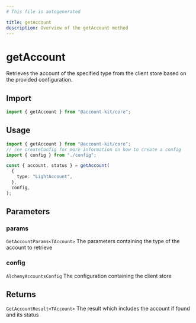```yaml
---
# This file is autogenerated

title: getAccount
description: Overview of the getAccount method
---
```


# getAccount

Retrieves the account of the specified type from the client store based on the provided configuration.

## Import

```ts
import { getAccount } from "@account-kit/core";
```

## Usage

```ts
import { getAccount } from "@account-kit/core";
// see createConfig for more information on how to create a config
import { config } from "./config";

const { account, status } = getAccount(
  {
    type: "LightAccount",
  },
  config,
);
```

## Parameters

### params

`GetAccountParams<TAccount>`
The parameters containing the type of the account to retrieve

### config

`AlchemyAccountsConfig`
The configuration containing the client store

## Returns

`GetAccountResult<TAccount>`
The result which includes the account if found and its status
